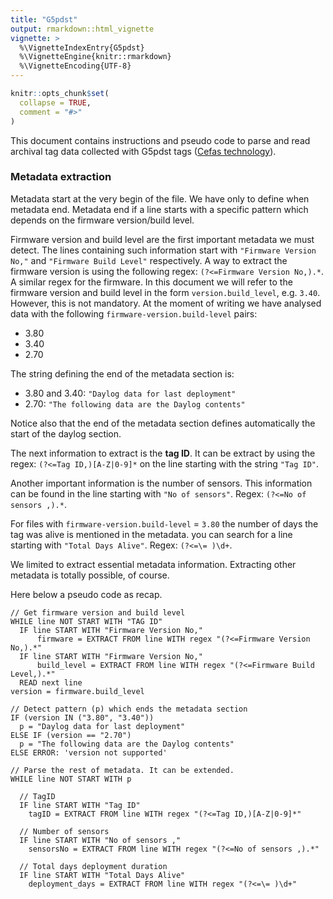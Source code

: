 ```yaml
---
title: "G5pdst"
output: rmarkdown::html_vignette
vignette: >
  %\VignetteIndexEntry{G5pdst}
  %\VignetteEngine{knitr::rmarkdown}
  %\VignetteEncoding{UTF-8}
---
```


```r
knitr::opts_chunk$set(
  collapse = TRUE,
  comment = "#>"
)
```

This document contains instructions and pseudo code to parse and read archival tag data collected with G5pdst tags ([Cefas technology](https://cefastechnology.co.uk/)).

### Metadata extraction

Metadata start at the very begin of the file. We have only to define when metadata end. Metadata end if a line starts with a specific pattern which depends on the firmware version/build level.

Firmware version and build level are the first important metadata we must detect. The lines containing such information start with `"Firmware Version No,"` and `"Firmware Build Level"` respectively. A way to extract the firmware version is using the following regex: `(?<=Firmware Version No,).*`. A similar regex for the firmware. In this document we will refer to the firmware version and build level in the form `version.build_level`, e.g. `3.40`. However, this is not mandatory. At the moment of writing we have analysed data with the following `firmware-version.build-level` pairs:

- 3.80
- 3.40
- 2.70

The string defining the end of the metadata section is:

- 3.80 and 3.40: `"Daylog data for last deployment"`
- 2.70: `"The following data are the Daylog contents"`

Notice also that the end of the metadata section defines automatically the start of the daylog section.

The next information to extract is the **tag ID**. It can be extract by using the regex: `(?<=Tag ID,)[A-Z|0-9]*` on the line starting with the string `"Tag ID"`.

Another important information is the number of sensors. This information can be found in the line starting with `"No of sensors"`. Regex: `(?<=No of sensors ,).*`.

For files with `firmware-version.build-level` = `3.80` the number of days the tag was alive is mentioned in the metadata. you can search for a line starting with `"Total Days Alive"`. Regex: `(?<=\= )\d+`.

We limited to extract essential metadata information. Extracting other metadata is totally possible, of course. 

Here below a pseudo code as recap. 

```
// Get firmware version and build level
WHILE line NOT START WITH "TAG ID"
  IF line START WITH "Firmware Version No,"
      firmware = EXTRACT FROM line WITH regex "(?<=Firmware Version No,).*"
  IF line START WITH "Firmware Version No,"
      build_level = EXTRACT FROM line WITH regex "(?<=Firmware Build Level,).*"
  READ next line
version = firmware.build_level

// Detect pattern (p) which ends the metadata section
IF (version IN ("3.80", "3.40"))
  p = "Daylog data for last deployment"
ELSE IF (version == "2.70")
  p = "The following data are the Daylog contents"
ELSE ERROR: 'version not supported'

// Parse the rest of metadata. It can be extended.
WHILE line NOT START WITH p
  
  // TagID
  IF line START WITH "Tag ID"
    tagID = EXTRACT FROM line WITH regex "(?<=Tag ID,)[A-Z|0-9]*"
  
  // Number of sensors
  IF line START WITH "No of sensors ,"
    sensorsNo = EXTRACT FROM line WITH regex "(?<=No of sensors ,).*"
  
  // Total days deployment duration
  IF line START WITH "Total Days Alive"
    deployment_days = EXTRACT FROM line WITH regex "(?<=\= )\d+"
      
```



